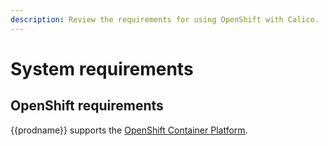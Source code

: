 ```yaml
---
description: Review the requirements for using OpenShift with Calico.
---
```


# System requirements

<ReqsSys orch='OpenShift' />

## OpenShift requirements

{{prodname}} supports the [OpenShift Container Platform](https://docs.openshift.com/).

<ReqsKernel />
